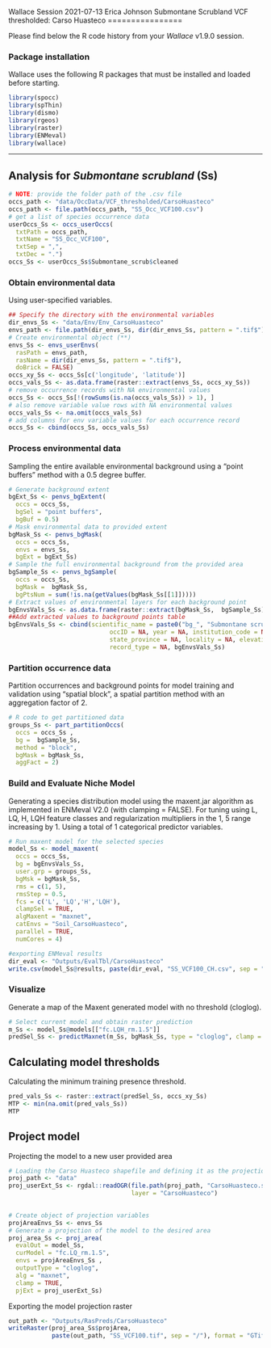 Wallace Session 2021-07-13
Erica Johnson
Submontane Scrubland VCF thresholded: Carso Huasteco
================

Please find below the R code history from your *Wallace* v1.9.0 session.

### Package installation

Wallace uses the following R packages that must be installed and loaded
before starting.

```r
library(spocc)
library(spThin)
library(dismo)
library(rgeos)
library(raster)
library(ENMeval)
library(wallace)
```

------------------------------------------------------------------------

## Analysis for *Submontane scrubland* (Ss)

```r
# NOTE: provide the folder path of the .csv file
occs_path <- "data/OccData/VCF_thresholded/CarsoHuasteco"
occs_path <- file.path(occs_path, "SS_Occ_VCF100.csv")
# get a list of species occurrence data
userOccs_Ss <- occs_userOccs(
  txtPath = occs_path, 
  txtName = "SS_Occ_VCF100", 
  txtSep = ",", 
  txtDec = ".")
occs_Ss <- userOccs_Ss$Submontane_scrub$cleaned
```

### Obtain environmental data

Using user-specified variables.

```r
## Specify the directory with the environmental variables
dir_envs_Ss <- "data/Env/Env_CarsoHuasteco"
envs_path <- file.path(dir_envs_Ss, dir(dir_envs_Ss, pattern = ".tif$"))
# Create environmental object (**)
envs_Ss <- envs_userEnvs(
  rasPath = envs_path,
  rasName = dir(dir_envs_Ss, pattern = ".tif$"),
  doBrick = FALSE)
occs_xy_Ss <- occs_Ss[c('longitude', 'latitude')]
occs_vals_Ss <- as.data.frame(raster::extract(envs_Ss, occs_xy_Ss))
# remove occurrence records with NA environmental values
occs_Ss <- occs_Ss[!(rowSums(is.na(occs_vals_Ss)) > 1), ]
# also remove variable value rows with NA environmental values
occs_vals_Ss <- na.omit(occs_vals_Ss)
# add columns for env variable values for each occurrence record
occs_Ss <- cbind(occs_Ss, occs_vals_Ss)
```

### Process environmental data

Sampling the entire available environmental background using a “point buffers” method with a 0.5 degree buffer.

```r
# Generate background extent 
bgExt_Ss <- penvs_bgExtent(
  occs = occs_Ss,
  bgSel = "point buffers",
  bgBuf = 0.5)
# Mask environmental data to provided extent
bgMask_Ss <- penvs_bgMask(
  occs = occs_Ss,
  envs = envs_Ss,
  bgExt = bgExt_Ss)
# Sample the full environmental background from the provided area
bgSample_Ss <- penvs_bgSample(
  occs = occs_Ss,
  bgMask =  bgMask_Ss,
  bgPtsNum = sum(!is.na(getValues(bgMask_Ss[[1]]))))
# Extract values of environmental layers for each background point
bgEnvsVals_Ss <- as.data.frame(raster::extract(bgMask_Ss,  bgSample_Ss))
##Add extracted values to background points table
bgEnvsVals_Ss <- cbind(scientific_name = paste0("bg_", "Submontane scrub"), bgSample_Ss,
                            occID = NA, year = NA, institution_code = NA, country = NA,
                            state_province = NA, locality = NA, elevation = NA,
                            record_type = NA, bgEnvsVals_Ss)
```

### Partition occurrence data

Partition occurrences and background points for model training and
validation using “spatial block”, a spatial partition method with an
aggregation factor of 2.

```r
# R code to get partitioned data
groups_Ss <- part_partitionOccs(
  occs = occs_Ss ,
  bg =  bgSample_Ss, 
  method = "block",
  bgMask = bgMask_Ss,
  aggFact = 2) 
```

### Build and Evaluate Niche Model

Generating a species distribution model using the maxent.jar algorithm
as implemented in ENMeval V2.0 (with clamping = FALSE). For tuning using
L, LQ, H, LQH feature classes and regularization multipliers in the 1, 5
range increasing by 1. Using a total of 1 categorical predictor
variables.

```r
# Run maxent model for the selected species
model_Ss <- model_maxent(
  occs = occs_Ss,
  bg = bgEnvsVals_Ss,
  user.grp = groups_Ss, 
  bgMsk = bgMask_Ss,
  rms = c(1, 5), 
  rmsStep = 0.5,
  fcs = c('L', 'LQ','H','LQH'),
  clampSel = TRUE,
  algMaxent = "maxnet",
  catEnvs = "Soil_CarsoHuasteco",
  parallel = TRUE,
  numCores = 4)
```

```r
#exporting ENMeval results
dir_eval <- "Outputs/EvalTbl/CarsoHuasteco"
write.csv(model_Ss@results, paste(dir_eval, "SS_VCF100_CH.csv", sep = "/"))
```

### Visualize
Generate a map of the Maxent generated model with no threshold (cloglog).

```r
# Select current model and obtain raster prediction
m_Ss <- model_Ss@models[["fc.LQH_rm.1.5"]]
predSel_Ss <- predictMaxnet(m_Ss, bgMask_Ss, type = "cloglog", clamp = TRUE)
```

## Calculating model thresholds

Calculating the minimum training presence threshold. 

```r
pred_vals_Ss <- raster::extract(predSel_Ss, occs_xy_Ss)
MTP <- min(na.omit(pred_vals_Ss))
MTP
```

## Project model

Projecting the model to a new user provided area

```r
# Loading the Carso Huasteco shapefile and defining it as the projection area
proj_path <- "data"
proj_userExt_Ss <- rgdal::readOGR(file.path(proj_path, "CarsoHuasteco.shp"), 
                                  layer = "CarsoHuasteco")
  

# Create object of projection variables
projAreaEnvs_Ss <- envs_Ss
# Generate a projection of the model to the desired area
proj_area_Ss <- proj_area(
  evalOut = model_Ss,
  curModel = "fc.LQ_rm.1.5",
  envs = projAreaEnvs_Ss , 
  outputType = "cloglog",
  alg = "maxnet",
  clamp = TRUE,
  pjExt = proj_userExt_Ss) 
```

Exporting the model projection raster
```r
out_path <- "Outputs/RasPreds/CarsoHuasteco"
writeRaster(proj_area_Ss$projArea, 
            paste(out_path, "SS_VCF100.tif", sep = "/"), format = "GTiff")
```